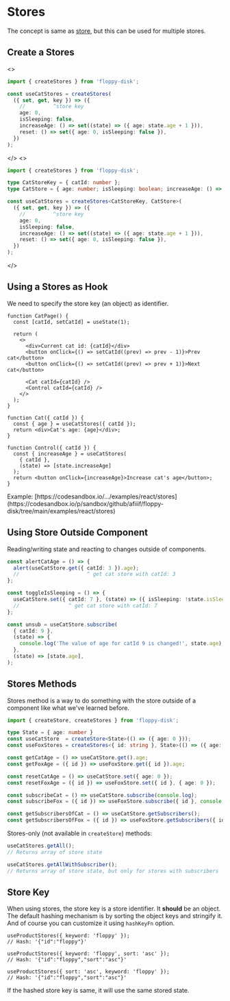 

# Stores

The concept is same as [store](/docs/store/introduction), but this can be used for multiple stores.

## Create a Stores

<JsOrTs className="pt-5 -mb-3 justify-end">
<>

```ts
import { createStores } from 'floppy-disk';

const useCatStores = createStores(
  ({ set, get, key }) => ({
    //         ^store key
    age: 0,
    isSleeping: false,
    increaseAge: () => set((state) => ({ age: state.age + 1 })),
    reset: () => set({ age: 0, isSleeping: false }),
  })
);
```

</>
<>

```ts
import { createStores } from 'floppy-disk';

type CatStoreKey = { catId: number };
type CatStore = { age: number; isSleeping: boolean; increaseAge: () => void; reset: () => void };

const useCatStores = createStores<CatStoreKey, CatStore>(
  ({ set, get, key }) => ({
    //         ^store key
    age: 0,
    isSleeping: false,
    increaseAge: () => set((state) => ({ age: state.age + 1 })),
    reset: () => set({ age: 0, isSleeping: false }),
  })
);
```

</>
</JsOrTs>

## Using a Stores as Hook

We need to specify the store key (an object) as identifier.

```tsx {17,23}
function CatPage() {
  const [catId, setCatId] = useState(1);

  return (
    <>
      <div>Current cat id: {catId}</div>
      <button onClick={() => setCatId((prev) => prev - 1)}>Prev cat</button>
      <button onClick={() => setCatId((prev) => prev + 1)}>Next cat</button>

      <Cat catId={catId} />
      <Control catId={catId} />
    </>
  );
}

function Cat({ catId }) {
  const { age } = useCatStores({ catId });
  return <div>Cat's age: {age}</div>;
}

function Control({ catId }) {
  const { increaseAge } = useCatStores(
    { catId },
    (state) => [state.increaseAge]
  );
  return <button onClick={increaseAge}>Increase cat's age</button>;
}
```

<Callout type="info" emoji="ℹ️">
Example: [https://codesandbox.io/.../examples/react/stores](https://codesandbox.io/p/sandbox/github/afiiif/floppy-disk/tree/main/examples/react/stores)
</Callout>

## Using Store Outside Component

Reading/writing state and reacting to changes outside of components.

```ts {2,7,12}
const alertCatAge = () => {
  alert(useCatStore.get({ catId: 3 }).age);
  //                      ^ get cat store with catId: 3
};

const toggleIsSleeping = () => {
  useCatStore.set({ catId: 7 }, (state) => ({ isSleeping: !state.isSleeping }));
  //                ^ get cat store with catId: 7
};

const unsub = useCatStore.subscribe(
  { catId: 9 },
  (state) => {
    console.log('The value of age for catId 9 is changed!', state.age);
  },
  (state) => [state.age],
);
```

## Stores Methods

Stores method is a way to do something with the store outside of a component like what we've learned before.

```ts {8,11,14,17}
import { createStore, createStores } from 'floppy-disk';

type State = { age: number }
const useCatStore  = createStore<State>(() => ({ age: 0 }));
const useFoxStores = createStores<{ id: string }, State>(() => ({ age: 0 }));

const getCatAge = () => useCatStore.get().age;
const getFoxAge = ({ id }) => useFoxStore.get({ id }).age;

const resetCatAge = () => useCatStore.set({ age: 0 });
const resetFoxAge = ({ id }) => useFoxStore.set({ id }, { age: 0 });

const subscribeCat = () => useCatStore.subscribe(console.log);
const subscribeFox = ({ id }) => useFoxStore.subscribe({ id }, console.log);

const getSubscribersOfCat = () => useCatStore.getSubscribers();
const getSubscribersOfFox = ({ id }) => useFoxStore.getSubscribers({ id });
```

Stores-only (not available in `createStore`) methods:

```ts
useCatStores.getAll();
// Returns array of store state

useCatStores.getAllWithSubscriber();
// Returns array of store state, but only for stores with subscribers
```

## Store Key

When using stores, the store key is a store identifier. It **should** be an object.
The default hashing mechanism is by sorting the object keys and stringify it.
And of course you can customize it using `hashKeyFn` option.

```tsx
useProductStores({ keyword: 'floppy' });
// Hash: '{"id":"floppy"}'

useProductStores({ keyword: 'floppy', sort: 'asc' });
// Hash: '{"id":"floppy","sort":"asc"}'

useProductStores({ sort: 'asc', keyword: 'floppy' });
// Hash: '{"id":"floppy","sort":"asc"}'
```

If the hashed store key is same, it will use the same stored state.
